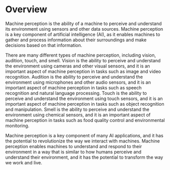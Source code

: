 # Overview
Machine perception is the ability of a machine to perceive and understand its environment using sensors and other data sources. Machine perception is a key component of artificial intelligence (AI), as it enables machines to gather and process information about their surroundings and make decisions based on that information.

There are many different types of machine perception, including vision, audition, touch, and smell. Vision is the ability to perceive and understand the environment using cameras and other visual sensors, and it is an important aspect of machine perception in tasks such as image and video recognition. Audition is the ability to perceive and understand the environment using microphones and other audio sensors, and it is an important aspect of machine perception in tasks such as speech recognition and natural language processing. Touch is the ability to perceive and understand the environment using touch sensors, and it is an important aspect of machine perception in tasks such as object recognition and manipulation. Smell is the ability to perceive and understand the environment using chemical sensors, and it is an important aspect of machine perception in tasks such as food quality control and environmental monitoring.

Machine perception is a key component of many AI applications, and it has the potential to revolutionize the way we interact with machines. Machine perception enables machines to understand and respond to their environment in a way that is similar to how humans perceive and understand their environment, and it has the potential to transform the way we work and live.
